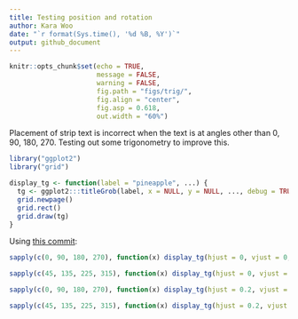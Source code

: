 ```yaml
---
title: Testing position and rotation
author: Kara Woo
date: "`r format(Sys.time(), '%d %B, %Y')`"
output: github_document
---
```


```r
knitr::opts_chunk$set(echo = TRUE,
                      message = FALSE,
                      warning = FALSE,
                      fig.path = "figs/trig/",
                      fig.align = "center",
                      fig.asp = 0.618,
                      out.width = "60%")
```

Placement of strip text is incorrect when the text is at angles other than 0,
90, 180, 270. Testing out some trigonometry to improve this.

```r
library("ggplot2")
library("grid")
```

```r
display_tg <- function(label = "pineapple", ...) {
  tg <- ggplot2:::titleGrob(label, x = NULL, y = NULL, ..., debug = TRUE)
  grid.newpage()
  grid.rect()
  grid.draw(tg)
}
```

Using [this commit](https://github.com/karawoo/ggplot2/commit/3b42d0e941cc47f1231b5028b468a412d222e8fd):

```r
sapply(c(0, 90, 180, 270), function(x) display_tg(hjust = 0, vjust = 0, angle = x))
```

```r
sapply(c(45, 135, 225, 315), function(x) display_tg(hjust = 0, vjust = 0, angle = x))
```

```r
sapply(c(0, 90, 180, 270), function(x) display_tg(hjust = 0.2, vjust = 0.6, angle = x))
```

```r
sapply(c(45, 135, 225, 315), function(x) display_tg(hjust = 0.2, vjust = 0.6, angle = x))
```
